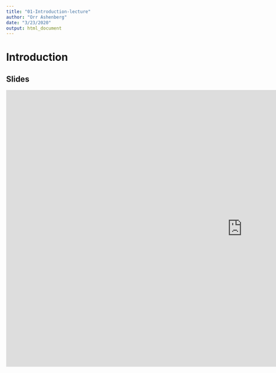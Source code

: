```yaml
---
title: "01-Introduction-lecture"
author: "Orr Ashenberg"
date: "3/23/2020"
output: html_document
---
```


# Introduction


## Slides

<iframe src="https://docs.google.com/presentation/d/e/2PACX-1vRnXu6KM0JjKhVoBc0nkh8zHsTHz7rtx1q4yPvbFwZsUPhUBYrvPcot-IWv7nfnQrz_ptz1UJOT-TC3/embed?start=false&loop=false&delayms=3000" frameborder="0" width="1280" height="749" allowfullscreen="true" mozallowfullscreen="true" webkitallowfullscreen="true"></iframe>